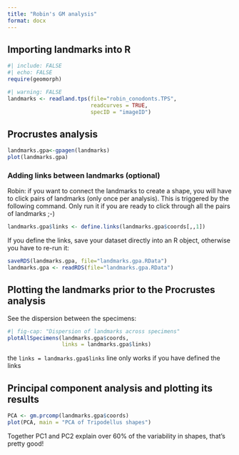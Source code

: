 ```yaml
---
title: "Robin's GM analysis"
format: docx
---
```


## Importing landmarks into R

```r
#| include: FALSE
#| echo: FALSE
require(geomorph)
```

```r
#| warning: FALSE
landmarks <- readland.tps(file="robin_conodonts.TPS",
                          readcurves = TRUE,
                          specID = "imageID")
```

## Procrustes analysis

```r
landmarks.gpa<-gpagen(landmarks)
plot(landmarks.gpa)
```

### Adding links between landmarks (optional)

Robin: if you want to connect the landmarks to create a shape, you will have to click pairs of landmarks (only once per analysis). This is triggered by the following command. Only run it if you are ready to click through all the pairs of landmarks ;-)

```r
landmarks.gpa$links <- define.links(landmarks.gpa$coords[,,1])
```

If you define the links, save your dataset directly into an R object, otherwise you have to re-run it:

```r
saveRDS(landmarks.gpa, file="landmarks.gpa.RData")
landmarks.gpa <- readRDS(file="landmarks.gpa.RData")
```

## Plotting the landmarks prior to the Procrustes analysis

See the dispersion between the specimens:

```r
#| fig-cap: "Dispersion of landmarks across specimens"
plotAllSpecimens(landmarks.gpa$coords,
                 links = landmarks.gpa$links)
```

the `links = landmarks.gpa$links` line only works if you have defined the links

## Principal component analysis and plotting its results

```r
PCA <- gm.prcomp(landmarks.gpa$coords) 
plot(PCA, main = "PCA of Tripodellus shapes")
```
Together PC1 and PC2 explain over 60% of the variability in shapes, that's pretty good!